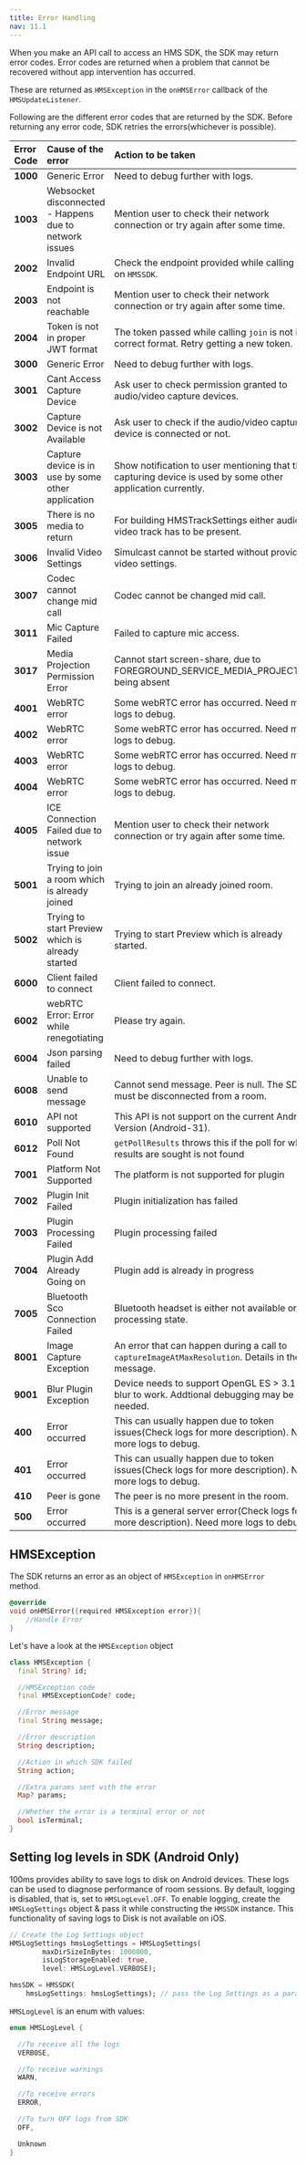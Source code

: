 ```yaml
---
title: Error Handling
nav: 11.1
---
```


When you make an API call to access an HMS SDK, the SDK may return error codes. Error codes are returned when a problem that cannot be recovered without app intervention has occurred.

These are returned as `HMSException` in the `onHMSError` callback of the `HMSUpdateListener`.

Following are the different error codes that are returned by the SDK. Before returning any error code, SDK retries the errors\(whichever is possible\).

| **Error Code** | **Cause of the error**                                 | **Action to be taken**                                                                                      |
| :------------- | :----------------------------------------------------- | :---------------------------------------------------------------------------------------------------------- |
| **1000**       | Generic Error                                          | Need to debug further with logs.                                                                            |
| **1003**       | Websocket disconnected - Happens due to network issues | Mention user to check their network connection or try again after some time.                                |
| **2002**       | Invalid Endpoint URL                                   | Check the endpoint provided while calling `join` on `HMSSDK`.                                               |
| **2003**       | Endpoint is not reachable                              | Mention user to check their network connection or try again after some time.                                |
| **2004**       | Token is not in proper JWT format                      | The token passed while calling `join` is not in correct format. Retry getting a new token.                  |
| **3000**       | Generic Error                                          | Need to debug further with logs.                                                                            |
| **3001**       | Cant Access Capture Device                             | Ask user to check permission granted to audio/video capture devices.                                        |
| **3002**       | Capture Device is not Available                        | Ask user to check if the audio/video capture device is connected or not.                                    |
| **3003**       | Capture device is in use by some other application     | Show notification to user mentioning that the capturing device is used by some other application currently. |
| **3005**       | There is no media to return                            | For building HMSTrackSettings either audio or video track has to be present.                                |
| **3006**       | Invalid Video Settings                                 | Simulcast cannot be started without providing video settings.                                               |
| **3007**       | Codec cannot change mid call                           | Codec cannot be changed mid call.                                                                           |
| **3011**       | Mic Capture Failed                                     | Failed to capture mic access.                                                                               |
| **3017**       | Media Projection Permission Error                      | Cannot start screen-share, due to FOREGROUND_SERVICE_MEDIA_PROJECTION being absent                          |
| **4001**       | WebRTC error                                           | Some webRTC error has occurred. Need more logs to debug.                                                    |
| **4002**       | WebRTC error                                           | Some webRTC error has occurred. Need more logs to debug.                                                    |
| **4003**       | WebRTC error                                           | Some webRTC error has occurred. Need more logs to debug.                                                    |
| **4004**       | WebRTC error                                           | Some webRTC error has occurred. Need more logs to debug.                                                    |
| **4005**       | ICE Connection Failed due to network issue             | Mention user to check their network connection or try again after some time.                                |
| **5001**       | Trying to join a room which is already joined          | Trying to join an already joined room.                                                                      |
| **5002**       | Trying to start Preview which is already started       | Trying to start Preview which is already started.                                                           |
| **6000**       | Client failed to connect                               | Client failed to connect.                                                                                   |
| **6002**       | webRTC Error: Error while renegotiating                | Please try again.                                                                                           |
| **6004**       | Json parsing failed                                    | Need to debug further with logs.                                                                            |
| **6008**       | Unable to send message                                 | Cannot send message. Peer is null. The SDK must be disconnected from a room.                                |
| **6010**       | API not supported                                      | This API is not support on the current Android Version (Android-31).                                        |
| **6012**       | Poll Not Found                                         | `getPollResults` throws this if the poll for which results are sought is not found                          |
| **7001**       | Platform Not Supported                                 | The platform is not supported for plugin                                                                    |
| **7002**       | Plugin Init Failed                                     | Plugin initialization has failed                                                                            |
| **7003**       | Plugin Processing Failed                               | Plugin processing failed                                                                                    |
| **7004**       | Plugin Add Already Going on                            | Plugin add is already in progress                                                                           |
| **7005**       | Bluetooth Sco Connection Failed                        | Bluetooth headset is either not available or in a processing state.                                         |
| **8001**       | Image Capture Exception                                | An error that can happen during a call to `captureImageAtMaxResolution`. Details in the message.            |
| **9001**       | Blur Plugin Exception                                  | Device needs to support OpenGL ES > 3.1 for blur to work. Addtional debugging may be needed.                |
| **400**        | Error occurred                                         | This can usually happen due to token issues(Check logs for more description). Need more logs to debug.      |
| **401**        | Error occurred                                         | This can usually happen due to token issues(Check logs for more description). Need more logs to debug.      |
| **410**        | Peer is gone                                           | The peer is no more present in the room.                                                                    |
| **500**        | Error occurred                                         | This is a general server error(Check logs for more description). Need more logs to debug.                   |

## HMSException

The SDK returns an error as an object of `HMSException` in `onHMSError` method.

```dart
@override
void onHMSError({required HMSException error}){
    //Handle Error
}
```

Let's have a look at the `HMSException` object

```dart
class HMSException {
  final String? id;

  //HMSException code
  final HMSExceptionCode? code;

  //Error message
  final String message;

  //Error description
  String description;

  //Action in which SDK failed
  String action;

  //Extra params sent with the error
  Map? params;

  //Whether the error is a terminal error or not
  bool isTerminal;
}
```

## Setting log levels in SDK (Android Only)

100ms provides ability to save logs to disk on Android devices. These logs can be used to diagnose performance of room sessions. By default, logging is disabled, that is, set to `HMSLogLevel.OFF`. To enable logging, create the `HMSLogSettings` object & pass it while constructing the `HMSSDK` instance. This functionality of saving logs to Disk is not available on iOS.

```dart
// Create the Log Settings object
HMSLogSettings hmsLogSettings = HMSLogSettings(
        maxDirSizeInBytes: 1000000,
        isLogStorageEnabled: true,
        level: HMSLogLevel.VERBOSE);

hmsSDK = HMSSDK(
    hmsLogSettings: hmsLogSettings); // pass the Log Settings as a parameter while constructing the HMSSDK instance
```

`HMSLogLevel` is an enum with values:

```dart
enum HMSLogLevel {

  //To receive all the logs
  VERBOSE,

  //To receive warnings
  WARN,

  //To receive errors
  ERROR,

  //To turn OFF logs from SDK
  OFF,

  Unknown
}
```
